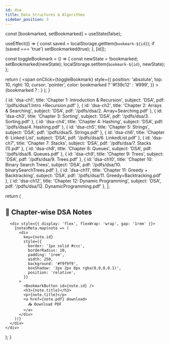 ```yaml
---
id: dsa
title: Data Structures & Algorithms
sidebar_position: 3
---
```



  const [bookmarked, setBookmarked] = useState(false);

  useEffect(() => {
    const saved = localStorage.getItem(`bookmark-${id}`);
    if (saved === 'true') setBookmarked(true);
  }, [id]);

  const toggleBookmark = () => {
    const newState = !bookmarked;
    setBookmarked(newState);
    localStorage.setItem(`bookmark-${id}`, newState);
  };

  return (
    <span
      onClick={toggleBookmark}
      style={{
        position: 'absolute',
        top: 10,
        right: 10,
        cursor: 'pointer',
        color: bookmarked ? '#f39c12' : '#999',
      }}
    >
      {bookmarked ? <FaBookmark size={20} /> : <FaRegBookmark size={20} />}
    </span>
  );
}

  { id: 'dsa-ch1', title: 'Chapter 1: Introduction & Recursion', subject: 'DSA', pdf: '/pdfs/dsa/1.Intro +Recursion.pdf' },
  { id: 'dsa-ch2', title: 'Chapter 2: Arrays & Searching', subject: 'DSA', pdf: '/pdfs/dsa/2. Array+Searching.pdf' },
  { id: 'dsa-ch3', title: 'Chapter 3: Sorting', subject: 'DSA', pdf: '/pdfs/dsa/3. Sorting.pdf' },
  { id: 'dsa-ch4', title: 'Chapter 4: Hashing', subject: 'DSA', pdf: '/pdfs/dsa/4. Hashing.pdf' },
  { id: 'dsa-ch5', title: 'Chapter 5: Strings', subject: 'DSA', pdf: '/pdfs/dsa/5. Strings.pdf' },
  { id: 'dsa-ch6', title: 'Chapter 6: Linked List', subject: 'DSA', pdf: '/pdfs/dsa/6. LinkedList.pdf' },
  { id: 'dsa-ch7', title: 'Chapter 7: Stacks', subject: 'DSA', pdf: '/pdfs/dsa/7. Stacks (1).pdf' },
  { id: 'dsa-ch8', title: 'Chapter 8: Queues', subject: 'DSA', pdf: '/pdfs/dsa/8. Queues.pdf' },
  { id: 'dsa-ch9', title: 'Chapter 9: Trees', subject: 'DSA', pdf: '/pdfs/dsa/9. Trees.pdf' },
  { id: 'dsa-ch10', title: 'Chapter 10: Binary Search Trees', subject: 'DSA', pdf: '/pdfs/dsa/10. binarySearchTrees.pdf' },
  { id: 'dsa-ch11', title: 'Chapter 11: Greedy + Backtracking', subject: 'DSA', pdf: '/pdfs/dsa/11. Greedy+Backtracking.pdf' },
  { id: 'dsa-ch12', title: 'Chapter 12: Dynamic Programming', subject: 'DSA', pdf: '/pdfs/dsa/12. DynamicProgramming.pdf' },
];

  return (
    <div>
      <h2>📘 Chapter-wise DSA Notes</h2>

      <div style={{ display: 'flex', flexWrap: 'wrap', gap: '1rem' }}>
        {notesMeta.map(note => (
          <div
            key={note.id}
            style={{
              border: '1px solid #ccc',
              borderRadius: 10,
              padding: '1rem',
              width: 250,
              background: '#f9f9f9',
              boxShadow: '2px 2px 8px rgba(0,0,0,0.1)',
              position: 'relative',
            }}
          >
            <BookmarkButton id={note.id} />
            <h3>{note.title}</h3>
            <p>{note.title}</p>
            <a href={note.pdf} download>
              📥 Download PDF
            </a>
          </div>
        ))}
      </div>
    </div>
  );
}
